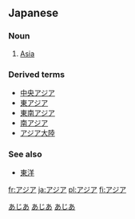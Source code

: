 == Japanese ==
[[Category:Japanese language|あじあ]]
===Noun===
{{janoun2|ajia}}
# [[Asia]]


===Derived terms===
*[[中央アジア]]
*[[東アジア]]
*[[東南アジア]]
*[[南アジア]]
*[[アジア大陸]]


===See also===
*[[東洋]]

[[Category:Japanese proper nouns|あじあ]]
[[Category:Japanese nouns|あじあ]]

[[fr:アジア]]
[[ja:アジア]]
[[pl:アジア]]
[[fi:アジア]]